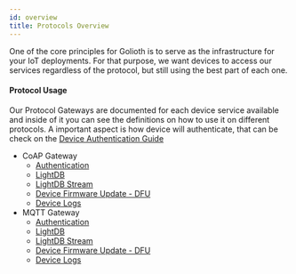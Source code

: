 ```yaml
---
id: overview
title: Protocols Overview
---
```


One of the core principles for Golioth is to serve as the infrastructure for your IoT deployments. For that purpose, we want devices to access our services regardless of the protocol, but still using the best part of each one.

#### Protocol Usage

Our Protocol Gateways are documented for each device service available and inside of it you can see the definitions on how to use it on different protocols. A important aspect is how device will authenticate, that can be check on the [Device Authentication Guide](/reference/protocols/device-auth)

- CoAP Gateway
  - [Authentication](/reference/protocols/coap/auth)
  - [LightDB](/reference/protocols/coap/lightdb)
  - [LightDB Stream](/reference/protocols/coap/lightdb-stream)
  - [Device Firmware Update - DFU](/reference/protocols/coap/ota)
  - [Device Logs](/reference/protocols/coap/logging)
- MQTT Gateway
  - [Authentication](/reference/protocols/mqtt/auth)
  - [LightDB](/reference/protocols/mqtt/lightdb)
  - [LightDB Stream](/reference/protocols/mqtt/lightdb-stream)
  - [Device Firmware Update - DFU](/reference/protocols/mqtt/ota)
  - [Device Logs](/reference/protocols/mqtt/logging)
